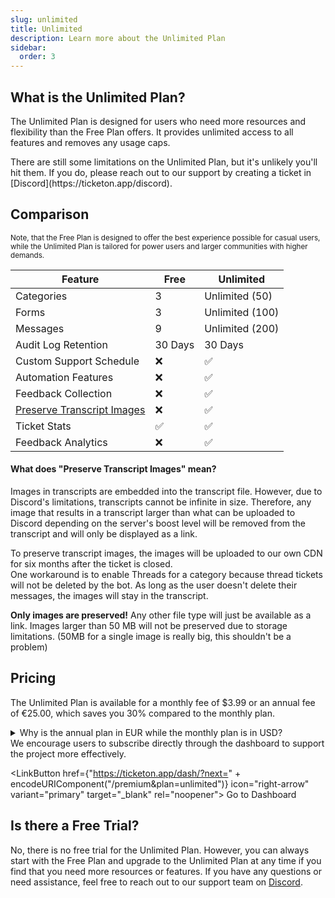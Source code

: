 ```yaml
---
slug: unlimited
title: Unlimited
description: Learn more about the Unlimited Plan
sidebar:
  order: 3
---
```



## What is the Unlimited Plan?

The Unlimited Plan is designed for users who need more resources and flexibility than the Free Plan offers. It provides unlimited access to all features and removes any usage caps.

<Aside type="note" icon="information" title="Note">
  There are still some limitations on the Unlimited Plan, but it's unlikely
  you'll hit them. If you do, please reach out to our support by creating a
  ticket in [Discord](https://ticketon.app/discord).
</Aside>

## Comparison

<small>
  Note, that the Free Plan is designed to offer the best experience possible for
  casual users, while the Unlimited Plan is tailored for power users and larger
  communities with higher demands.
</small>

| Feature                                                                  | Free    | Unlimited       |
| ------------------------------------------------------------------------ | ------- | --------------- |
| Categories                                                               | 3       | Unlimited (50)  |
| Forms                                                                    | 3       | Unlimited (100) |
| Messages                                                                 | 9       | Unlimited (200) |
| Audit Log Retention                                                      | 30 Days | 30 Days         |
| Custom Support Schedule                                                  | ❌      | ✅              |
| Automation Features                                                      | ❌      | ✅              |
| Feedback Collection                                                      | ❌      | ✅              |
| [Preserve Transcript Images](#what-does-preserve-transcript-images-mean) | ❌      | ✅              |
| Ticket Stats                                                             | ✅      | ✅              |
| Feedback Analytics                                                       | ❌      | ✅              |

#### What does "Preserve Transcript Images" mean?

Images in transcripts are embedded into the transcript file.
However, due to Discord's limitations, transcripts cannot be infinite in size.
Therefore, any image that results in a transcript larger than what can be uploaded to
Discord depending on the server's boost level will be removed from the transcript and will only be displayed as a link.

To preserve transcript images, the images will be uploaded to our own CDN for six months after the ticket is closed.  
One workaround is to enable Threads for a category because thread tickets will not be deleted by the bot.
As long as the user doesn't delete their messages, the images will stay in the transcript.

**Only images are preserved!** Any other file type will just be available as a
link. Images larger than 50 MB will not be preserved due to storage
limitations. (50MB for a single image is really big, this shouldn't be a problem)

## Pricing

The Unlimited Plan is available for a monthly fee of $3.99 or an annual fee of €25.00, which saves you 30% compared to the monthly plan.

<details>
  <summary>Why is the annual plan in EUR while the monthly plan is in USD?</summary>

    I (the developer) am based in Germany, so the better question is, **why is the monthly plan in USD?** Well, the answer is simple: Discord is forcing developers to use their in-app purchase system for subscriptions which only supports USD and non-customizable pricing.

    So we **have** to use USD for the monthly plan. The catch here is, that Discord takes a large cut of the revenue - if you pay with Paddle through the dashboard, we benefit more from your subscription.

</details>

<Aside type="tip" icon="warning">
  We encourage users to subscribe directly through the dashboard to support the
  project more effectively.

  <LinkButton href={"https://ticketon.app/dash/?next=" + encodeURIComponent("/premium&plan=unlimited")} icon="right-arrow" variant="primary" target="_blank" rel="noopener">
    Go to Dashboard
  </LinkButton>
</Aside>

## Is there a Free Trial?

No, there is no free trial for the Unlimited Plan. However, you can always start with the Free Plan and upgrade to the Unlimited Plan at any time if you find that you need more resources or features.
If you have any questions or need assistance, feel free to reach out to our support team on [Discord](https://ticketon.app/discord).

<LinkCard
  href="https://ticketon.app#faq"
  target="_blank"
  title="FAQ"
  description="Frequently Asked Questions"
/>
